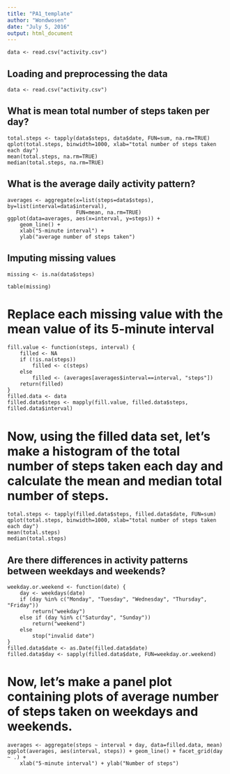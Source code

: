 ```yaml
---
title: "PA1_template"
author: "Wondwosen"
date: "July 5, 2016"
output: html_document
---
```

```unzip(zipfile="activity.zip")
data <- read.csv("activity.csv")

```



## Loading and preprocessing the data
```unzip(zipfile="activity.zip")
data <- read.csv("activity.csv")

```


## What is mean total number of steps taken per day?
```library(ggplot2)
total.steps <- tapply(data$steps, data$date, FUN=sum, na.rm=TRUE)
qplot(total.steps, binwidth=1000, xlab="total number of steps taken each day")
mean(total.steps, na.rm=TRUE)
median(total.steps, na.rm=TRUE)

```



## What is the average daily activity pattern?

```library(ggplot2)
averages <- aggregate(x=list(steps=data$steps), by=list(interval=data$interval),
                      FUN=mean, na.rm=TRUE)
ggplot(data=averages, aes(x=interval, y=steps)) +
    geom_line() +
    xlab("5-minute interval") +
    ylab("average number of steps taken")

```

##  Imputing missing values

```
missing <- is.na(data$steps)

table(missing)

```



# Replace each missing value with the mean value of its 5-minute interval
```
fill.value <- function(steps, interval) {
    filled <- NA
    if (!is.na(steps))
        filled <- c(steps)
    else
        filled <- (averages[averages$interval==interval, "steps"])
    return(filled)
}
filled.data <- data
filled.data$steps <- mapply(fill.value, filled.data$steps, filled.data$interval)

```

# Now, using the filled data set, let's make a histogram of the total number of steps taken each day and calculate the mean and median total number of steps.

```
total.steps <- tapply(filled.data$steps, filled.data$date, FUN=sum)
qplot(total.steps, binwidth=1000, xlab="total number of steps taken each day")
mean(total.steps)
median(total.steps)

```
## Are there differences in activity patterns between weekdays and weekends?
```
weekday.or.weekend <- function(date) {
    day <- weekdays(date)
    if (day %in% c("Monday", "Tuesday", "Wednesday", "Thursday", "Friday"))
        return("weekday")
    else if (day %in% c("Saturday", "Sunday"))
        return("weekend")
    else
        stop("invalid date")
}
filled.data$date <- as.Date(filled.data$date)
filled.data$day <- sapply(filled.data$date, FUN=weekday.or.weekend)

```
# Now, let's make a panel plot containing plots of average number of steps taken on weekdays and weekends.
```
averages <- aggregate(steps ~ interval + day, data=filled.data, mean)
ggplot(averages, aes(interval, steps)) + geom_line() + facet_grid(day ~ .) +
    xlab("5-minute interval") + ylab("Number of steps")

```

